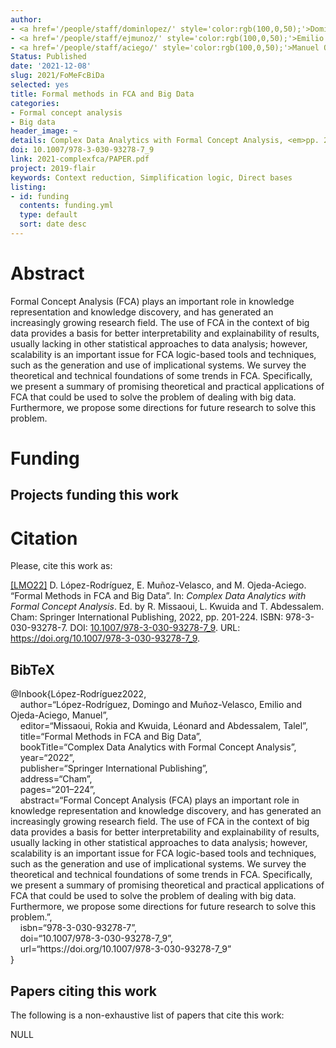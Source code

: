 ```yaml
---
author:
- <a href='/people/staff/dominlopez/' style='color:rgb(100,0,50);'>Domingo López Rodríguez</a>
- <a href='/people/staff/ejmunoz/' style='color:rgb(100,0,50);'>Emilio Muñoz Velasco</a>
- <a href='/people/staff/aciego/' style='color:rgb(100,0,50);'>Manuel Ojeda-Aciego</a>
Status: Published
date: '2021-12-08'
slug: 2021/FoMeFcBiDa
selected: yes
title: Formal methods in FCA and Big Data
categories:
- Formal concept analysis
- Big data
header_image: ~
details: Complex Data Analytics with Formal Concept Analysis, <em>pp. 201 -- 224</em>
doi: 10.1007/978-3-030-93278-7_9
link: 2021-complexfca/PAPER.pdf
project: 2019-flair
keywords: Context reduction, Simplification logic, Direct bases
listing:
- id: funding
  contents: funding.yml
  type: default
  sort: date desc
---
```



# Abstract


Formal Concept Analysis (FCA) plays an important role in knowledge representation and knowledge discovery, and has generated an increasingly growing research field. The use of FCA in the context of big data provides a basis for better interpretability and explainability of results, usually lacking in other statistical approaches to data analysis; however, scalability is an important issue for FCA logic-based tools and techniques, such as the generation and use of implicational systems. We survey the theoretical and technical foundations of some trends in FCA. Specifically, we present a summary of promising theoretical and practical applications of FCA that could be used to solve the problem of dealing with big data. Furthermore, we propose some directions for future research to solve this problem.




# Funding
::: {.callout-note appearance='minimal' collapse=false}
## Projects funding this work

:::{#funding}
:::
:::









# Citation
Please, cite this work as:


<a name=bib-Lpez-Rodrguez2022></a>[[LMO22]](#cite-Lpez-Rodrguez2022) D. López-Rodríguez, E. Muñoz-Velasco, and M. Ojeda-Aciego. “Formal Methods in FCA and Big Data”. In: _Complex Data Analytics with Formal Concept Analysis_. Ed. by R. Missaoui, L. Kwuida and T. Abdessalem. Cham: Springer International Publishing, 2022, pp. 201-224. ISBN: 978-3-030-93278-7. DOI: [10.1007/978-3-030-93278-7_9](https://doi.org/10.1007%2F978-3-030-93278-7_9). URL: [https://doi.org/10.1007/978-3-030-93278-7_9](https://doi.org/10.1007/978-3-030-93278-7_9).

::: {.callout-note appearance="minimal" collapse=true}

## BibTeX

@Inbook{López-Rodríguez2022,<br>&nbsp;&nbsp;&nbsp;&nbsp;author="López-Rodríguez, Domingo and Muñoz-Velasco, Emilio and Ojeda-Aciego, Manuel",<br>&nbsp;&nbsp;&nbsp;&nbsp;editor="Missaoui, Rokia and Kwuida, Léonard and Abdessalem, Talel",<br>&nbsp;&nbsp;&nbsp;&nbsp;title="Formal Methods in FCA and Big Data",<br>&nbsp;&nbsp;&nbsp;&nbsp;bookTitle="Complex Data Analytics with Formal Concept Analysis",<br>&nbsp;&nbsp;&nbsp;&nbsp;year="2022",<br>&nbsp;&nbsp;&nbsp;&nbsp;publisher="Springer International Publishing",<br>&nbsp;&nbsp;&nbsp;&nbsp;address="Cham",<br>&nbsp;&nbsp;&nbsp;&nbsp;pages="201--224",<br>&nbsp;&nbsp;&nbsp;&nbsp;abstract="Formal Concept Analysis (FCA) plays an important role in knowledge representation and knowledge discovery, and has generated an increasingly growing research field. The use of FCA in the context of big data provides a basis for better interpretability and explainability of results, usually lacking in other statistical approaches to data analysis; however, scalability is an important issue for FCA logic-based tools and techniques, such as the generation and use of implicational systems. We survey the theoretical and technical foundations of some trends in FCA. Specifically, we present a summary of promising theoretical and practical applications of FCA that could be used to solve the problem of dealing with big data. Furthermore, we propose some directions for future research to solve this problem.",<br>&nbsp;&nbsp;&nbsp;&nbsp;isbn="978-3-030-93278-7",<br>&nbsp;&nbsp;&nbsp;&nbsp;doi="10.1007/978-3-030-93278-7_9",<br>&nbsp;&nbsp;&nbsp;&nbsp;url="https://doi.org/10.1007/978-3-030-93278-7_9"<br>}

:::






## Papers citing this work

The following is a non-exhaustive list of papers that cite this work:


NULL


